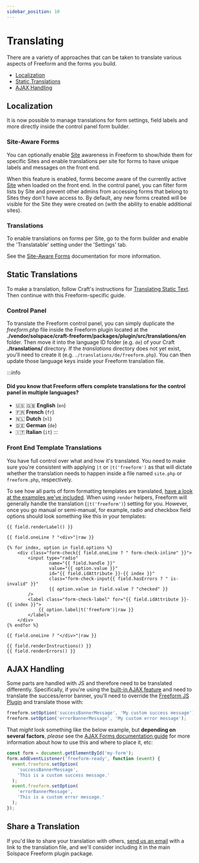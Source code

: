 ```yaml
---
sidebar_position: 10
---
```



# Translating

There are a variety of approaches that can be taken to translate various aspects of Freeform and the forms you build.

- [Localization](#localization)
- [Static Translations](#static-translations)
- [AJAX Handling](#ajax-handling)

## Localization<Badge type="pro" text="Pro" /><Badge type="feature" text="New in 5.7+" />

It is now possible to manage translations for form settings, field labels and more directly inside the control panel form builder.

### Site-Aware Forms<Badge type="pro" text="Pro" /><Badge type="feature" text="New in 5.7+" />

You can optionally enable [Site](https://craftcms.com/docs/5.x/system/sites.html) awareness in Freeform to show/hide them for specific Sites and enable translations per site for forms to have unique labels and messages on the front end.

When this feature is enabled, forms become aware of the currently active [Site](https://craftcms.com/docs/5.x/system/sites.html) when loaded on the front end. In the control panel, you can filter form lists by Site and prevent other admins from accessing forms that belong to Sites they don't have access to. By default, any new forms created will be visible for the Site they were created on (with the ability to enable additional sites).

### Translations

To enable translations on forms per Site, go to the form builder and enable the 'Translatable' setting under the 'Settings' tab.

See the [Site-Aware Forms](../configuration/sites.mdx) documentation for more information.

## Static Translations

To make a translation, follow Craft's instructions for [Translating Static Text](https://craftcms.com/docs/5.x/system/sites.html#static-message-translations). Then continue with this Freeform-specific guide.

### Control Panel

To translate the Freeform control panel, you can simply duplicate the _freeform.php_ file inside the Freeform plugin located at the **./vendor/solspace/craft-freeform/packages/plugin/src/translations/en** folder. Then move it into the language ID folder (e.g. `de`) of your Craft **./translations/** directory. If the _translations_ directory does not yet exist, you'll need to create it (e.g. `./translations/de/freeform.php`). You can then update those language keys inside your Freeform translation file.

:::info
#### Did you know that Freeform offers complete translations for the control panel in multiple languages?

- 🇺🇸 🇬🇧 **English** (`en`)
- 🇫🇷 **French** (`fr`)<Badge type="feature" text="New in 5.6+" />
- 🇳🇱 **Dutch** (`nl`)
- 🇩🇪 **German** (`de`)<Badge type="feature" text="New in 5.6+" />
- 🇮🇹 **Italian** (`it`)<Badge type="feature" text="New in 5.8+" />
:::

### Front End Template Translations

You have full control over what and how it's translated. You need to make sure you're consistent with applying `|t` or `|t('freeform')` as that will dictate whether the translation needs to happen inside a file named `site.php` or `freeform.php`, respectively.

To see how all parts of form formatting templates are translated, [have a look at the examples we've included](../templates/formatting/index.mdx). When using `render` helpers, Freeform will generally handle the translation (`|t('freeform')`) setting for you. However, once you go manual or semi-manual, for example, radio and checkbox field options should look something like this in your templates:

```twig {15}
{{ field.renderLabel() }}

{{ field.oneLine ? "<div>"|raw }}

{% for index, option in field.options %}
    <div class="form-check{{ field.oneLine ? " form-check-inline" }}">
        <input type="radio"
                name="{{ field.handle }}"
                value="{{ option.value }}"
                id="{{ field.idAttribute }}-{{ index }}"
                class="form-check-input{{ field.hasErrors ? " is-invalid" }}"
                {{ option.value in field.value ? "checked" }}
        />
        <label class="form-check-label" for="{{ field.idAttribute }}-{{ index }}">
            {{ option.label|t('freeform')|raw }}
        </label>
    </div>
{% endfor %}

{{ field.oneLine ? "</div>"|raw }}

{{ field.renderInstructions() }}
{{ field.renderErrors() }}
```

## AJAX Handling

Some parts are handled with JS and therefore need to be translated differently. Specifically, if you're using the [built-in AJAX feature](../guides/templating/ajax-forms.mdx) and need to translate the success/error banner, you'll need to override the [Freeform JS Plugin](../developer/js-plugin.mdx) and translate those with:

```js
freeform.setOption('successBannerMessage', 'My custom success message');
freeform.setOption('errorBannerMessage', 'My custom error message');
```

That _might_ look something like the below example, but **depending on several factors**, _please_ see the [AJAX Forms documentation guide](../guides/templating/ajax-forms.mdx) for more information about how to use this and where to place it, etc:

```js
const form = document.getElementById('my-form');
form.addEventListener('freeform-ready', function (event) {
  event.freeform.setOption(
    'successBannerMessage',
    'This is a custom success message.'
  );
  event.freeform.setOption(
    'errorBannerMessage',
    'This is a custom error message.'
  );
});
```

## Share a Translation

If you'd like to share your translation with others, [send us an email](https://support.solspace.com/) with a link to the translation file, and we'll consider including it in the main Solspace Freeform plugin package.
